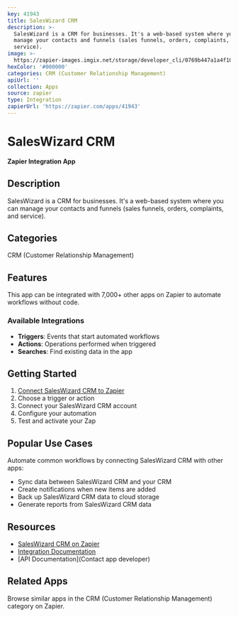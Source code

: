 ```yaml
---
key: 41943
title: SalesWizard CRM
description: >-
  SalesWizard is a CRM for businesses. It's a web-based system where you can
  manage your contacts and funnels (sales funnels, orders, complaints, and
  service).
image: >-
  https://zapier-images.imgix.net/storage/developer_cli/0769b447a1a4f102685245f1a0642aa9.png?auto=format%2Ccompress&ixlib=python-3.0.0&q=50
hexColor: '#000000'
categories: CRM (Customer Relationship Management)
apiUrl: ''
collection: Apps
source: zapier
type: Integration
zapierUrl: 'https://zapier.com/apps/41943'
---
```

# SalesWizard CRM

**Zapier Integration App**

## Description

SalesWizard is a CRM for businesses. It's a web-based system where you can manage your contacts and funnels (sales funnels, orders, complaints, and service).

## Categories

CRM (Customer Relationship Management)

## Features

This app can be integrated with 7,000+ other apps on Zapier to automate workflows without code.

### Available Integrations

- **Triggers**: Events that start automated workflows
- **Actions**: Operations performed when triggered
- **Searches**: Find existing data in the app

## Getting Started

1. [Connect SalesWizard CRM to Zapier](https://zapier.com/apps/41943)
2. Choose a trigger or action
3. Connect your SalesWizard CRM account
4. Configure your automation
5. Test and activate your Zap

## Popular Use Cases

Automate common workflows by connecting SalesWizard CRM with other apps:

- Sync data between SalesWizard CRM and your CRM
- Create notifications when new items are added
- Back up SalesWizard CRM data to cloud storage
- Generate reports from SalesWizard CRM data

## Resources

- [SalesWizard CRM on Zapier](https://zapier.com/apps/41943)
- [Integration Documentation](https://zapier.com/apps/41943/integrations)
- [API Documentation](Contact app developer)

## Related Apps

Browse similar apps in the CRM (Customer Relationship Management) category on Zapier.
